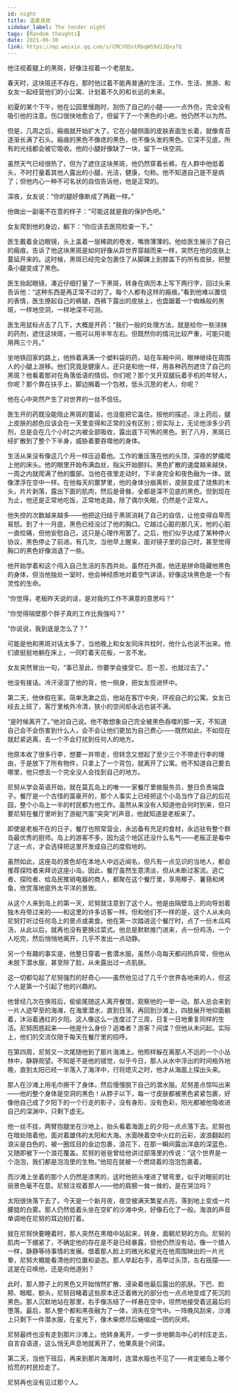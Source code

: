 ```yaml
---
id: night
title: 温柔良夜
sidebar_label: The tender night
tags: [Random thoughts]
date: 2021-06-30
link: https://mp.weixin.qq.com/s/CMCYOSntRbqWS9diJQxyfQ
---
```



<DocMetadataBanner frontMatter={frontMatter} />

他注视着腿上的黑斑，好像注视着一个老朋友。

春天时，这块斑还不存在。那时他过着不能再普通的生活，工作、生活、旅游、和女友一起经营他们的小公寓、计划着不久的和长远的未来。

初夏的某个下午，他在公园里慢跑时，刮伤了自己的小腿——一点外伤，完全没有吸引他的注意。伤口很快地愈合了，但留下了一个黑色的小疤。他仍然不以为然。

但是，几周之后，瘢痕就开始扩大了。它在小腿侧面的皮肤表面生长着，就像青苔逐渐长满了石头。瘢痕的黑色不像痣的黑色，也不像头发的黑色。它深不见底，所有的光线都会被它吸收。他的小腿好像缺了一块，留下一块空洞。

虽然天气已经很热了，但为了遮住这块黑斑，他仍然穿着长裤。在人群中他低着头，不时打量着其他人露出的小腿，光洁，健康，匀称。他不知道自己是不是病了；但他内心一种不可名状的自信告诉他，他是正常的。

深夜，女友说：“你的腿好像断成了两截一样。”

他做出一副毫不在意的样子：“可能这就是我的保护色吧。”

女友爬到他的身边，躺下：“你应该去医院检查一下。”

医生戴着金边眼镜，头上盖着一层稀疏的卷发，嘴唇薄薄的。他给医生展示了自己的瘢痕，告诉了他这块黑斑是如何好像从异世界穿越而来一样，突然在他的皮肤上蔓延开来的。这时候，黑斑已经完全包裹住了从脚踝上到膝盖下的所有皮肤，把整条小腿变成了黑色。

医生抬起眼镜，凑近仔细打量了一下黑斑，转身在病历本上写下两行字，回过头来告诉他：“这种东西是再正常不过的了。每个人都有这样的瘢痕。”看到他难以置信的表情，医生撩起自己的裤腿，西裤下露出的皮肤上，也盘踞着一个蜘蛛般的黑斑，一样地空洞，一样地深不可测。

医生用鼠标点击了几下，大概是开药：“我们一般的处理方法，就是给你一些涂抹的药剂，遮住这块斑，一瓶可以用半年左右。但既然你的情况比较严重，可能只能用两三个月。”

坐地铁回家的路上，他拎着满满一个塑料袋的药，站在车厢中间，眼神继续在周围人的小腿上游移。他们究竟是健康人，还只是和他一样，用各种药剂遮住了自己的黑斑？他看着那对在角落低语的情侣。你们呢？那个叉开双腿玩着手机的年轻人，你呢？那个靠在扶手上，脚边搁着一个包袱，低头沉思的老人，你呢？

他在心中突然产生了对世界的一丝不信任。

医生开的药既没能阻止黑斑的蔓延，也没能把它盖住。按他的描述，涂上药后，腿上皮肤的颜色应该会在一天里变得和正常的没有区别；但实际上，无论他涂多少药剂，总是会在几个小时之内被全部吸收，露出底下可怖的黑色。到了八月，黑斑已经扩散到了整个下半身，威胁着要吞噬他的身体。

生活从来没有像这几个月一样压迫着他。工作的重压落在他的头顶，深夜的梦魇爬上他的床头。他的眼里开始布满血丝，指尖开始颤抖。黑色扩散的速度越来越快，一周之内就爬满了他的腹部。当他在夜里走动时，下半身完全和夜色融为一体，就像漂浮在空中一样。在他每天的噩梦里，他的身体分崩离析，皮肤变成了烧焦的木头，片片剥落，露出下面的肌肉，然后是骨骼，全都是深不见底的黑色。但到现在为止，他还是正常地吃饭，正常地走路，除了偶尔失眠，仍然是个正常人。

他失控的次数越来越多——他把这归结于黑斑消耗了自己的自信，让他变得自卑而易怒。到了十一月底，黑色已经没过了他的胸口。它越过心脏的那几天，他的心脏一直绞痛，但他安慰自己，这只是心理作用罢了。之后，他们似乎达成了某种停火协议，黑色停止了前进。有几次，当他早上醒来，面对镜子里的自己时，甚至觉得胸口的黑色好像消退了一些。

他开始学着和这个闯入自己生活的东西共处。虽然在外面，他还是拼命隐藏他黑色的身体，但当他独处一室时，他会神经质地对着空气讲话，好像这块黑色是一个有灵性的生命。

“你觉得，老板昨天说的话，是对我的工作不满意的意思吗？”

“你觉得隔壁那个胖子真的工作比我强吗？”

“你说说，我到底是怎么了？”

可能是他和黑斑对话太多了，当他晚上和女友同床共枕时，他什么也说不出来。他们直挺挺地躺在床上，一同盯着天花板，一言不发。

女友突然冒出一句，“事已至此，你要学会接受它。忍一忍，也就过去了。”

他没有接话。冷汗浸湿了他的背，他一侧身，把女友揽进怀中。

第二天，他休假在家。简单洗漱之后，他站在客厅中央，环视自己的公寓。女友已经去上班了，客厅里格外冷清，狭小的空间却永远也装不满。

“是时候离开了。”他对自己说。他不敢想象自己完全被黑色吞噬的那一天，不知道自己会不会伤害到什么人，会不会让他们更加为自己费心——既然如此，不如现在就赶紧逃离，去一个不会打扰到任何人的地方。

他原本收了很多行李，想要一并带走，但转念又想起了至少三个不带走行李的理由，于是放下了所有物件，只拿上了一个背包，就离开了公寓。他不知道自己要去哪里，他只想去一个完全没人会找到自己的地方。

尼努从学会英语开始，就在莫瓦岛上的唯一一家餐厅里做服务员，整日负责端盘子。餐厅是一个古怪的富豪开的，那个人事实上已经把这个小岛当作了自己的后花园，整个小岛上一半的村民都为他工作。虽然从来没有人知道他会何时到来，但只要尼努在餐厅里听到了游艇汽笛“突突”的声音，他就知道是老板来了。

即使是老板不在的日子，餐厅也照常营业，永远备有充足的食材，永远驻有整个群岛最优秀的厨师。岛上的游客不多，因为这个地区还没什么名气——老板正是看中了这一点，才会选择把这里开发成自己的度假地的。

虽然如此，这座岛的景色却在本地人中远近闻名，但凡有一点见识的当地人，都会推荐探险者来拜访这座小岛。因此，餐厅虽然生意清淡，但从未断过客流。逃亡者、探险者、给岛民推销电器的商人，都聚在这个餐厅里，享用椰子、薯蓣和烤鱼，欣赏落地窗外太平洋的景致。

从这个人来到岛上的第一天，尼努就注意到了这个人。他是由隔壁岛上的向导划着独木舟带过来的——和这里的许多访客一样。但和他们不一样的是，这个人从未向尼努打听过任何岛上的景点或美食。他在第一次踏进这个餐厅时，点了一份木瓜鸡汤，从此以后，就再也没有更换过菜式。他总是默默推门进来，点一份鸡汤，一个人吃完，然后悄悄地离开，几乎不发出一点动静。

另一个有趣的事实是，他整日穿着一套潜水服。虽然小岛每天都闷热异常，但他从未脱下潜水服，甚至除了脸，从未露出过一点肌肤。

这一切都勾起了尼努强烈的好奇心——虽然他见过了几千个世界各地来的人，但这个人是第一个引起了他的兴趣的。

他曾经几次在换班后，偷偷尾随这人离开餐馆，观察他的一举一动。那人总会来到一片人迹罕至的海滩，在海里潜水，直到日落，再回到沙滩上，四肢展开地仰面躺着，沐浴着通红的夕阳。这人像这么一连度过了三周，日复一日地重复同样的生活。尼努困惑起来——他是什么身份？逃难者？游客？间谍？但他从未问起。实际上，他们的交流仅限于每天在餐厅里的招呼。

在第四周，尼努又一次尾随他到了那片海滩上。他照样躲在离那人不远的一个小丛林中，静静观望。不知是不是他的错觉，似乎今日，那人从水中浮出的时间格外地晚，直到太阳已经一半落入了海洋中，行将熄灭之时，他才从海面上探出头来。

那人在沙滩上用毛巾擦干了身体，然后慢慢脱下自己的潜水服。尼努差点惊叫出来——他的整个身体是空洞的黑色！从脖子以下，每一寸皮肤都被黑色紧紧包裹，好像他自己成了夕阳下的一个行走的影子，没有身形，没有色彩，阳光都被他吸收进自己的深渊中，只剩下虚无。

他一丝不挂，两臂抱腿坐在沙地上，抬头看着海面上的夕阳一点点落下去。尼努也在暗处陪着他，面对着雄伟的太阳和大海。水面映着空中火红的云彩，波浪翻起的浪尖是白色的，被一圈炫目的金边包裹，浪花下，在那一瞬间露出洋底的深蓝色，又随即被下一个浪花覆盖。尼努的爸爸曾给他讲过部落里的传说：“这个世界是一个泡泡，我们都是泡泡里的生物。”他现在就被一个燃烧着的泡泡包裹着。

而沙滩上坐着的那个人仍然是漆黑的，这时他把头埋进了臂弯里，似乎对眼前的壮丽景色毫不在意。尼努注视着那人——他的肩膀一耸一耸的，是在哭泣吗？

太阳很快落下去了。今天是一个新月夜，夜空被满天繁星点亮，落到地上变成一片朦胧的白雾。那人仍然低着头坐在空旷的沙滩中央，好像石化了一般。海浪的声音单调地在尼努的耳边拍打着。

就在尼努快要睡着时，那人突然在黑暗中站起来，转身，面朝尼努的方向。尼努的肌肉一下绷紧了，不确定他的存在是不是已经暴露，但他仍然没有动，像一个猎人一样，静静等待事情的发展。借着那人脸上的微光和星光在他周围映出的一片光晕，尼努大概能看清他的位置和姿态。那人举起右手，高举过头顶，左右摇摆——这是在召唤他，还是向他道别？

此时，那人脖子上的黑色又开始悄然扩散、浸染着他最后露出的肌肤。下巴、脸颊、眼眶、额头，尼努目睹着这些原本还泛着微光的部分也一点点地变成了死沉的黑色。那人沉默地站在那里，右手像冻结了一样悬在空中，坦然地接受着这最后的堕落。最后，那人整个都和黑夜融为了一体，消失在空气中。一阵晚风刮来，沙滩上只剩下一件潜水服，在星光下，像木柴燃尽后蜷缩成一团的灰烬。

尼努最终也没有走到那片沙滩上。他转身离开，一步一步地朝岛中心的村庄走去，自言自语道，这么悄无声息地就离开了，他果真是个间谍。

第二天，当他下班后，再来到那片海滩时，连潜水服也不见了——肯定被岛上哪个拾荒的村民捡走了。

尼努再也没有见过那个人。

<Figure src="/img/docs/Stories/night/JGibibkelET6ibnwc16N3jOOHpsO1jcW7mNvCDMheHxMrkx0jibI2u5EIyoibJQ9kdcxfWz50kMvlPicuUsJlV5N6tyw.jpeg" />
